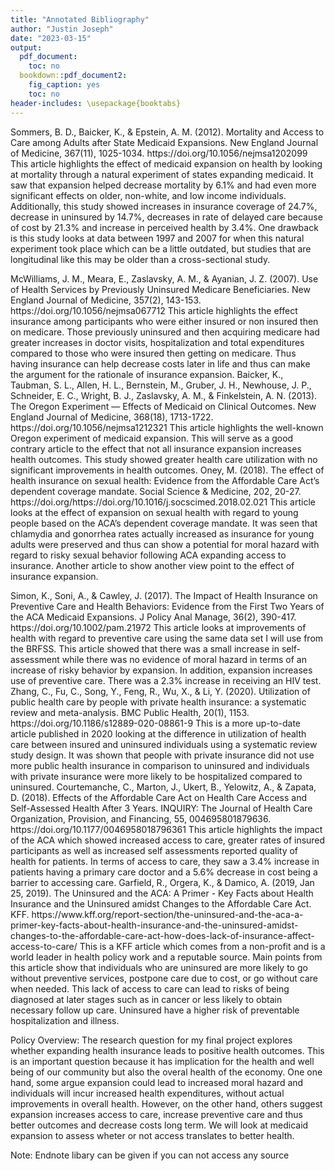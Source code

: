 ```yaml
---
title: "Annotated Bibliography"
author: "Justin Joseph"
date: "2023-03-15"
output:
  pdf_document:
    toc: no
  bookdown::pdf_document2:
    fig_caption: yes
    toc: no
header-includes: \usepackage{booktabs}
---
```


Sommers, B. D., Baicker, K., & Epstein, A. M. (2012). Mortality and Access to Care among Adults after State Medicaid Expansions. New England Journal of Medicine, 367(11), 1025-1034. https://doi.org/10.1056/nejmsa1202099 
This article highlights the effect of medicaid expansion on health by looking at mortality through a natural experiment of states expanding medicaid. It saw that expansion helped decrease mortality by 6.1% and had even more significant effects on older, non-white, and low income individuals. Additionally, this study showed increases in insurance coverage of 24.7%, decrease in uninsured by 14.7%, decreases in rate of delayed care because of cost by 21.3% and increase in perceived health by 3.4%. One drawback is this study looks at data between 1997 and 2007 for when this natural experiment took place which can be a little outdated, but studies that are longitudinal like this may be older than a cross-sectional study. 

McWilliams, J. M., Meara, E., Zaslavsky, A. M., & Ayanian, J. Z. (2007). Use of Health Services by Previously Uninsured Medicare Beneficiaries. New England Journal of Medicine, 357(2), 143-153. https://doi.org/10.1056/nejmsa067712 
This article highlights the effect insurance among participants who were either insured or non insured then on medicare. Those previously uninsured and then acquiring medicare had greater increases in doctor visits, hospitalization and total expenditures compared to those who were insured then getting on medicare. Thus having insurance can help decrease costs later in life and thus can make the argument for the rationale of insurance expansion. 
Baicker, K., Taubman, S. L., Allen, H. L., Bernstein, M., Gruber, J. H., Newhouse, J. P., Schneider, E. C., Wright, B. J., Zaslavsky, A. M., & Finkelstein, A. N. (2013). The Oregon Experiment — Effects of Medicaid on Clinical Outcomes. New England Journal of Medicine, 368(18), 1713-1722. https://doi.org/10.1056/nejmsa1212321 
This article highlights the well-known Oregon experiment of medicaid expansion. This will serve as a good contrary article to the effect that not all insurance expansion increases health outcomes. This study showed greater health care utilization with no significant improvements in health outcomes. 
Oney, M. (2018). The effect of health insurance on sexual health: Evidence from the Affordable Care Act's dependent coverage mandate. Social Science & Medicine, 202, 20-27. https://doi.org/https://doi.org/10.1016/j.socscimed.2018.02.021 
This article looks at the effect of expansion on sexual health with regard to young people based on the ACA’s dependent coverage mandate. It was seen that chlamydia and gonorrhea rates actually increased as insurance for young adults were preserved and thus can show a potential for moral hazard with regard to risky sexual behavior following ACA expanding access to insurance. Another article to show another view point to the effect of insurance expansion. 

Simon, K., Soni, A., & Cawley, J. (2017). The Impact of Health Insurance on Preventive Care and Health Behaviors: Evidence from the First Two Years of the ACA Medicaid Expansions. J Policy Anal Manage, 36(2), 390-417. https://doi.org/10.1002/pam.21972 
This article looks at improvements of health with regard to preventive care using the same data set I will use from the BRFSS. This article showed that there was a small increase in self-assessment while there was no evidence of moral hazard in terms of an increase of risky behavior by expansion. In addition, expansion increases use of preventive care. There was a 2.3% increase in receiving an HIV test. 
Zhang, C., Fu, C., Song, Y., Feng, R., Wu, X., & Li, Y. (2020). Utilization of public health care by people with private health insurance: a systematic review and meta-analysis. BMC Public Health, 20(1), 1153. https://doi.org/10.1186/s12889-020-08861-9 
This is a more up-to-date article published in 2020 looking at the difference in utilization of health care between insured and uninsured individuals using a systematic review study design. It was shown that people with private insurance did not use more public health insurance in comparison to uninsured and individuals with private insurance were more likely to be hospitalized compared to uninsured.
Courtemanche, C., Marton, J., Ukert, B., Yelowitz, A., & Zapata, D. (2018). Effects of the Affordable Care Act on Health Care Access and Self-Assessed Health After 3 Years. INQUIRY: The Journal of Health Care Organization, Provision, and Financing, 55, 004695801879636. https://doi.org/10.1177/0046958018796361 
This article highlights the impact of the ACA which showed increased access to care, greater rates of insured participants as well as increased self assessments reported quality of health for patients. In terms of access to care, they saw a 3.4% increase in patients having a primary care doctor and a 5.6% decrease in cost being a barrier to accessing care. 
Garfield, R., Orgera, K., & Damico, A. (2019, Jan 25, 2019). The Uninsured and the ACA: A Primer - Key Facts about Health Insurance and the Uninsured amidst Changes to the Affordable Care Act. KFF. https://www.kff.org/report-section/the-uninsured-and-the-aca-a-primer-key-facts-about-health-insurance-and-the-uninsured-amidst-changes-to-the-affordable-care-act-how-does-lack-of-insurance-affect-access-to-care/
This is a KFF article which comes from a non-profit and is a world leader in health policy work and a reputable source. Main points from this article show that individuals who are uninsured are more likely to go without preventive services, postpone care due to cost, or go without care when needed. This lack of access to care can lead to risks of being diagnosed at later stages such as in cancer or less likely to obtain necessary follow up care. Uninsured have a higher risk of preventable hospitalization and illness. 

Policy Overview: 
The research question for my final project explores whether expanding health insurance leads to positive health outcomes. This is an important question because it has implication for the health and well being of our community but also the overal health of the economy. One one hand, some argue expansion could lead to increased moral hazard and individuals will incur increased health expenditures, without actual improvements in overall health. However, on the other hand, others suggest expansion increases access to care, increase preventive care and thus better outcomes and decrease costs long term. We will look at medicaid expansion to assess wheter or not access translates to better health. 

Note: Endnote libary can be given if you can not access any source 
